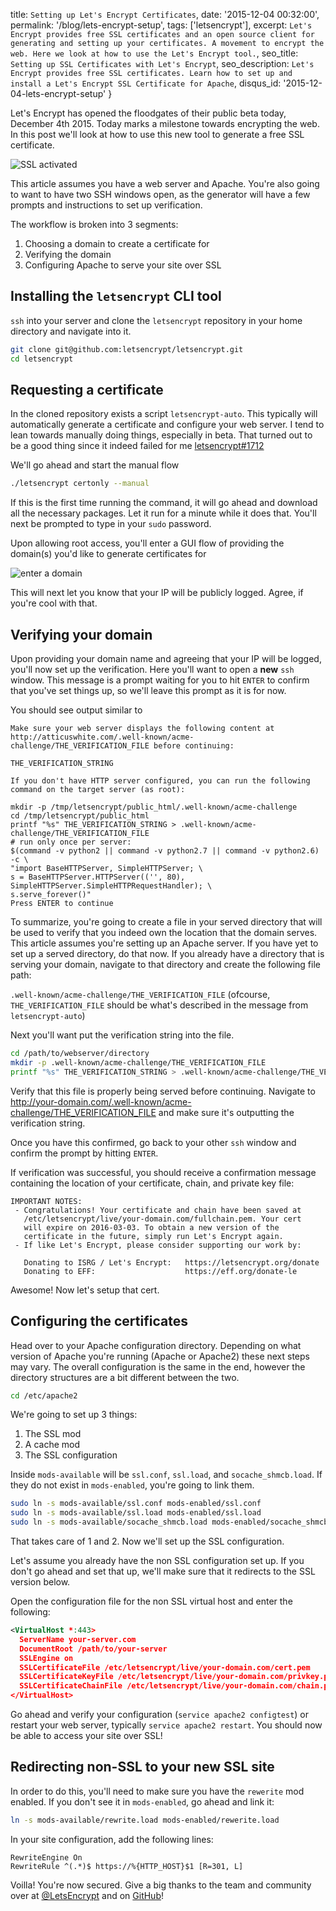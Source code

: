   title: `Setting up Let's Encrypt Certificates`,
  date: '2015-12-04 00:32:00',
  permalink: '/blog/lets-encrypt-setup',
  tags: ['letsencrypt'],
  excerpt: `Let's Encrypt provides free SSL certificates and an open source client for generating and setting up your certificates. A movement to encrypt the web. Here we look at how to use the Let's Encrypt tool.`,
  seo_title: `Setting up SSL Certificates with Let's Encrypt`,
  seo_description: `Let's Encrypt provides free SSL certificates. Learn how to set up and install a Let's Encrypt SSL Certificate for Apache`,
  disqus_id: '2015-12-04-lets-encrypt-setup'
}

Let's Encrypt has opened the floodgates of their public beta today, December 4th 2015. Today marks a milestone towards encrypting the web. In this post we'll look at how to use this new tool to generate a free SSL certificate.

<img src="/static/images/blog/lets-encrypt-setup/encrypted.png" alt="SSL activated" />

This article assumes you have a web server and Apache. You're also going to want to have two SSH windows open, as the generator will have a few prompts and instructions to set up verification.

The workflow is broken into 3 segments:

1. Choosing a domain to create a certificate for
2. Verifying the domain
3. Configuring Apache to serve your site over SSL

## Installing the `letsencrypt` CLI tool

`ssh` into your server and clone the `letsencrypt` repository in your home directory and navigate into it.

```bash
git clone git@github.com:letsencrypt/letsencrypt.git
cd letsencrypt
```

## Requesting a certificate

In the cloned repository exists a script `letsencrypt-auto`. This typically will automatically generate a certificate and configure your web server. I tend to lean towards manually doing things, especially in beta. That turned out to be a good thing since it indeed failed for me <a href="https://github.com/letsencrypt/letsencrypt/issues/1712" title="Error installing Apache2 certificates" target="_blank">letsencrypt#1712</a>

We'll go ahead and start the manual flow

```bash
./letsencrypt certonly --manual
```

If this is the first time running the command, it will go ahead and download all the necessary packages. Let it run for a minute while it does that. You'll next be prompted to type in your `sudo` password.

Upon allowing root access, you'll enter a GUI flow of providing the domain(s) you'd like to generate certificates for

<img src="/static/images/blog/lets-encrypt-setup/domain-entry.png" alt="enter a domain" />

This will next let you know that your IP will be publicly logged. Agree, if you're cool with that.

## Verifying your domain

Upon providing your domain name and agreeing that your IP will be logged, you'll now set up the verification. Here you'll want to open a **new** `ssh` window. This message is a prompt waiting for you to hit `ENTER` to confirm that you've set things up, so we'll leave this prompt as it is for now.


You should see output similar to

```
Make sure your web server displays the following content at
http://atticuswhite.com/.well-known/acme-challenge/THE_VERIFICATION_FILE before continuing:

THE_VERIFICATION_STRING

If you don't have HTTP server configured, you can run the following
command on the target server (as root):

mkdir -p /tmp/letsencrypt/public_html/.well-known/acme-challenge
cd /tmp/letsencrypt/public_html
printf "%s" THE_VERIFICATION_STRING > .well-known/acme-challenge/THE_VERIFICATION_FILE
# run only once per server:
$(command -v python2 || command -v python2.7 || command -v python2.6) -c \
"import BaseHTTPServer, SimpleHTTPServer; \
s = BaseHTTPServer.HTTPServer(('', 80), SimpleHTTPServer.SimpleHTTPRequestHandler); \
s.serve_forever()"
Press ENTER to continue
```

To summarize, you're going to create a file in your served directory that will be used to verify that you indeed own the location that the domain serves. This article assumes you're setting up an Apache server. If you have yet to set up a served directory, do that now. If you already have a directory that is serving your domain, navigate to that directory and create the following file path:

`.well-known/acme-challenge/THE_VERIFICATION_FILE` (ofcourse, `THE_VERIFICATION_FILE` should be what's described in the message from `letsencrypt-auto`)

Next you'll want put the verification string into the file.

```bash
cd /path/to/webserver/directory
mkdir -p .well-known/acme-challenge/THE_VERIFICATION_FILE
printf "%s" THE_VERIFICATION_STRING > .well-known/acme-challenge/THE_VERIFICATION_FILE
```

Verify that this file is properly being served before continuing. Navigate to http://your-domain.com/.well-known/acme-challenge/THE_VERIFICATION_FILE and make sure it's outputting the verification string.

Once you have this confirmed, go back to your other `ssh` window and confirm the prompt by hitting `ENTER`.

If verification was successful, you should receive a confirmation message containing the location of your certificate, chain, and private key file:

```
IMPORTANT NOTES:
 - Congratulations! Your certificate and chain have been saved at
   /etc/letsencrypt/live/your-domain.com/fullchain.pem. Your cert
   will expire on 2016-03-03. To obtain a new version of the
   certificate in the future, simply run Let's Encrypt again.
 - If like Let's Encrypt, please consider supporting our work by:

   Donating to ISRG / Let's Encrypt:   https://letsencrypt.org/donate
   Donating to EFF:                    https://eff.org/donate-le
```

Awesome! Now let's setup that cert.

## Configuring the certificates

Head over to your Apache configuration directory. Depending on what version of Apache you're running (Apache or Apache2) these next steps may vary. The overall configuration is the same in the end, however the directory structures are a bit different between the two.

```bash
cd /etc/apache2
```

We're going to set up 3 things:

1. The SSL mod
2. A cache mod
3. The SSL configuration

Inside `mods-available` will be `ssl.conf`, `ssl.load`, and `socache_shmcb.load`. If they do not exist in `mods-enabled`, you're going to link them.

```bash
sudo ln -s mods-available/ssl.conf mods-enabled/ssl.conf
sudo ln -s mods-available/ssl.load mods-enabled/ssl.load
sudo ln -s mods-available/socache_shmcb.load mods-enabled/socache_shmcb.load
```

That takes care of 1 and 2. Now we'll set up the SSL configuration.

Let's assume you already have the non SSL configuration set up. If you don't go ahead and set that up, we'll make sure that it redirects to the SSL version below.

Open the configuration file for the non SSL virtual host and enter the following:

```xml
<VirtualHost *:443>
  ServerName your-server.com
  DocumentRoot /path/to/your-server
  SSLEngine on
  SSLCertificateFile /etc/letsencrypt/live/your-domain.com/cert.pem
  SSLCertificateKeyFile /etc/letsencrypt/live/your-domain.com/privkey.pem
  SSLCertificateChainFile /etc/letsencrypt/live/your-domain.com/chain.pem
</VirtualHost>
```

Go ahead and verify your configuration (`service apache2 configtest`) or restart your web server, typically `service apache2 restart`. You should now be able to access your site over SSL!

## Redirecting non-SSL to your new SSL site

In order to do this, you'll need to make sure you have the `rewerite` mod enabled. If you don't see it in `mods-enabled`, go ahead and link it:

```bash
ln -s mods-available/rewrite.load mods-enabled/rewerite.load
```

In your site configuration, add the following lines:

```
RewriteEngine On
RewriteRule ^(.*)$ https://%{HTTP_HOST}$1 [R=301, L]
```

Voilla! You're now secured. Give a big thanks to the team and community over at <a href="https://twitter.com/letsencrypt" title="Let's Encrypt" target="_blank">@LetsEncrypt</a> and on <a href="https://github.com/letsencrypt/letsencrypt" title="Let's Encrypt on Github" target="_blank">GitHub</a>!
